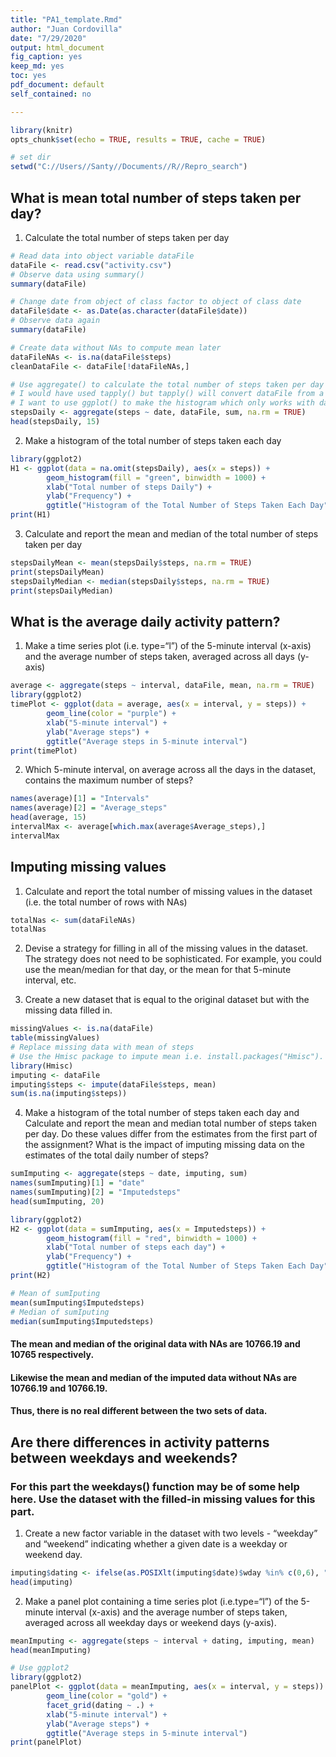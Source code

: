 ```yaml
---
title: "PA1_template.Rmd"
author: "Juan Cordovilla"
date: "7/29/2020"
output: html_document
fig_caption: yes
keep_md: yes
toc: yes
pdf_document: default
self_contained: no

---
```


```r
library(knitr)
opts_chunk$set(echo = TRUE, results = TRUE, cache = TRUE)
```

```r
# set dir
setwd("C://Users//Santy//Documents//R//Repro_search")
```
## What is mean total number of steps taken per day?

1. Calculate the total number of steps taken per day

```r
# Read data into object variable dataFile
dataFile <- read.csv("activity.csv")
# Observe data using summary()
summary(dataFile)
```

```r
# Change date from object of class factor to object of class date
dataFile$date <- as.Date(as.character(dataFile$date))
# Observe data again
summary(dataFile)
```

```r
# Create data without NAs to compute mean later
dataFileNAs <- is.na(dataFile$steps)
cleanDataFile <- dataFile[!dataFileNAs,]
```

```r
# Use aggregate() to calculate the total number of steps taken per day
# I would have used tapply() but tapply() will convert dataFile from a data frame into an array(vector)
# I want to use ggplot() to make the histogram which only works with data frame 
stepsDaily <- aggregate(steps ~ date, dataFile, sum, na.rm = TRUE)
head(stepsDaily, 15)
```

2. Make a histogram of the total number of steps taken each day

```r
library(ggplot2)
H1 <- ggplot(data = na.omit(stepsDaily), aes(x = steps)) + 
        geom_histogram(fill = "green", binwidth = 1000) +
        xlab("Total number of steps Daily") +
        ylab("Frequency") +
        ggtitle("Histogram of the Total Number of Steps Taken Each Day")
print(H1)
```

3. Calculate and report the mean and median of the total number of steps taken per day

```r
stepsDailyMean <- mean(stepsDaily$steps, na.rm = TRUE)
print(stepsDailyMean)
stepsDailyMedian <- median(stepsDaily$steps, na.rm = TRUE)
print(stepsDailyMedian)
```

## What is the average daily activity pattern?

1. Make a time series plot (i.e. type="l") of the 5-minute interval (x-axis) and the average number of steps taken, averaged across all days (y-axis)

```r
average <- aggregate(steps ~ interval, dataFile, mean, na.rm = TRUE)
library(ggplot2)
timePlot <- ggplot(data = average, aes(x = interval, y = steps)) +
        geom_line(color = "purple") +
        xlab("5-minute interval") +
        ylab("Average steps") +
        ggtitle("Average steps in 5-minute interval")
print(timePlot)
```

2. Which 5-minute interval, on average across all the days in the dataset, contains the maximum number of steps?
```r
names(average)[1] = "Intervals"
names(average)[2] = "Average_steps"
head(average, 15)
intervalMax <- average[which.max(average$Average_steps),]
intervalMax
```

## Imputing missing values

1. Calculate and report the total number of missing values in the dataset (i.e. the total number of rows with NAs)
```r
totalNas <- sum(dataFileNAs)
totalNas
```

2. Devise a strategy for filling in all of the missing values in the dataset. The strategy does not need to be sophisticated. For example, you could use the mean/median for that day, or the mean for that 5-minute interval, etc.

3. Create a new dataset that is equal to the original dataset but with the missing data filled in.
```r
missingValues <- is.na(dataFile)
table(missingValues)
# Replace missing data with mean of steps
# Use the Hmisc package to impute mean i.e. install.packages("Hmisc"). Then load the package.
library(Hmisc)
imputing <- dataFile
imputing$steps <- impute(dataFile$steps, mean)
sum(is.na(imputing$steps))
```

4. Make a histogram of the total number of steps taken each day and Calculate and report the mean and median total number of steps taken per day. Do these values differ from the estimates from the first part of the assignment? What is the impact of imputing missing data on the estimates of the total daily number of steps?

```r
sumImputing <- aggregate(steps ~ date, imputing, sum)
names(sumImputing)[1] = "date"
names(sumImputing)[2] = "Imputedsteps"
head(sumImputing, 20)
```

```r
library(ggplot2)
H2 <- ggplot(data = sumImputing, aes(x = Imputedsteps)) +
        geom_histogram(fill = "red", binwidth = 1000) +
        xlab("Total number of steps each day") +
        ylab("Frequency") +
        ggtitle("Histogram of the Total Number of Steps Taken Each Day")
print(H2)
```

```r
# Mean of sumIputing
mean(sumImputing$Imputedsteps)
# Median of sumIputing
median(sumImputing$Imputedsteps)
```


#### The mean and median of the original data with NAs are 10766.19 and 10765 respectively.
#### Likewise the mean and median of the imputed data without NAs are 10766.19 and 10766.19.
#### Thus, there is no real different between the two sets of data.

## Are there differences in activity patterns between weekdays and weekends?

### For this part the weekdays() function may be of some help here. Use the dataset with the filled-in missing values for this part.

1. Create a new factor variable in the dataset with two levels - "weekday" and "weekend" indicating whether a given date is a weekday or weekend day.
```r
imputing$dating <- ifelse(as.POSIXlt(imputing$date)$wday %in% c(0,6), "Weekend", "Weekday")
head(imputing)
```

2. Make a panel plot containing a time series plot (i.e.type="l") of the 5-minute interval (x-axis) and the average number of steps taken, averaged across all weekday days or weekend days (y-axis).
```r
meanImputing <- aggregate(steps ~ interval + dating, imputing, mean)
head(meanImputing)
```

```r
# Use ggplot2
library(ggplot2)
panelPlot <- ggplot(data = meanImputing, aes(x = interval, y = steps)) +
        geom_line(color = "gold") +
        facet_grid(dating ~ .) +
        xlab("5-minute interval") +
        ylab("Average steps") +
        ggtitle("Average steps in 5-minute interval")
print(panelPlot)
```
